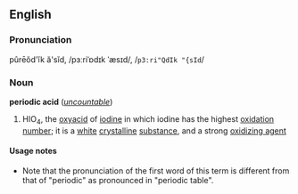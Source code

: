 ==English==
===Pronunciation===
pûrēŏd'ĭk ă'sĭd, /pɜːriˈɒdɪk ˈæsɪd/, /<tt>p3:ri"QdIk "{sId</tt>/<!--NOTE: The first syllable is pronounced as "purr" (as in "perfect"), not "peer" (as in "periodic")-->

===Noun===
'''periodic acid''' (''[[uncountable]]'')

#{{chemistry}} HIO<sub>4</sub>, the [[oxyacid]] of [[iodine]] in which iodine has the highest [[oxidation number]]; it is a [[white]] [[crystalline]] [[substance]], and a strong [[oxidizing agent]]

====Usage notes====
*Note that the pronunciation of the first word of this term is different from that of "periodic" as pronounced in "periodic table".